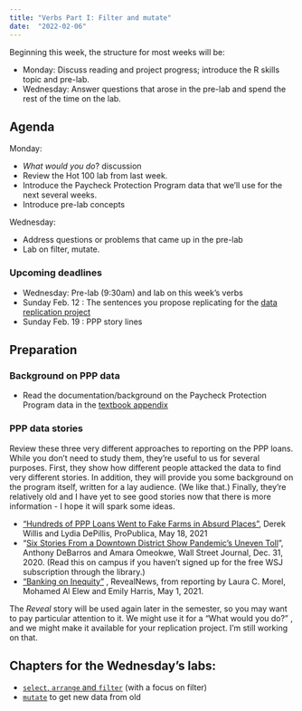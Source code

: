 ```yaml
---
title: "Verbs Part I: Filter and mutate"
date:  "2022-02-06"
--- 
```


Beginning this week, the structure for most weeks will be: 

-  Monday: Discuss reading and project progress; introduce the R skills topic and pre-lab. 
-  Wednesday: Answer questions that arose in the pre-lab and spend the rest of the time on the lab.

## Agenda

Monday: 

* *What would you do*? discussion
* Review the Hot 100 lab from last week. 
* Introduce the Paycheck Protection Program data that we'll use for the next several weeks. 
* Introduce pre-lab concepts

Wednesday: 

* Address questions or problems that came up in the pre-lab
* Lab on filter, mutate.

### Upcoming deadlines

- [Wednesday]{.sked-dates}: Pre-lab (9:30am) and lab on this week's verbs
- [Sunday Feb. 12]{.sked-dates} : The sentences you propose replicating for the [data replication project](../projects/replication.qmd)
- [Sunday Feb. 19]{.sked-dates} : PPP story lines


## Preparation

### Background on PPP data

* Read the documentation/background on the Paycheck Protection Program data in the [textbook appendix](https://cronkitedata.github.io/djtextbook/appendix-ppp.html)

### PPP data stories

Review these three very different approaches to reporting on the PPP loans. While you don't need to study them, they're useful to us for several purposes. First, they show how different people attacked the data to find very different stories. In addition, they will provide you some background on the program itself, written for a lay audience. (We like that.) Finally, they're relatively old and I have yet to see good stories now that there is more information - I hope it will spark some ideas. 

* ["Hundreds of PPP Loans Went to Fake Farms in Absurd Places"](https://www.propublica.org/article/ppp-farms), Derek Willis and Lydia DePillis, ProPublica, May 18, 2021
* "[Six Stories From a Downtown District Show Pandemic's Uneven Toll](https://www.wsj.com/articles/some-asheville-businesses-thrived-with-government-backed-ppp-loans-others-struggled-11609426801)",  Anthony DeBarros and Amara Omeokwe, Wall Street Journal, Dec. 31, 2020. (Read this on campus if you haven't signed up for the free WSJ subscription through the library.)
* ["Banking on Inequity"](https://revealnews.org/podcast/banking-on-inequity/) , RevealNews, from reporting by Laura C. Morel, Mohamed Al Elew and Emily Harris, May 1, 2021. 

::: callout-note
The *Reveal*  story will be used again later in the semester, so you may want to pay particular attention to it. We might use it for a "What would you do?" , and we might make it available for your replication project. I'm still working on that.
::: 

## Chapters for the Wednesday's labs: 

* [`select`, `arrange` and `filter`](https://cronkitedata.github.io/djtextbook/r-verb-filter.html) (with a focus on filter)
* [`mutate`](https://cronkitedata.github.io/djtextbook/r-verb-mutate.html) to get new data from old




